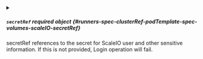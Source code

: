 

<PartialGateway />


<PartialSystem />



<details className="config-field" data-expandable="true">
<summary>

##### `secretRef` <span className="config-field-required" data-required="true">required</span> <span className="config-field-type">object</span> <span className="config-field-default"></span> <span className="config-field-enum"></span> {#runners-spec-clusterRef-podTemplate-spec-volumes-scaleIO-secretRef}

secretRef references to the secret for ScaleIO user and other
sensitive information. If this is not provided, Login operation will fail.

</summary>

<PartialSecretRefreference />


</details>


<PartialSslEnabled />


<PartialProtectionDomain />


<PartialStoragePool />


<PartialStorageMode />


<PartialVolumeName />


<PartialFsType />


<PartialReadOnly />
